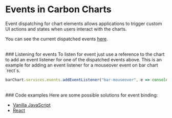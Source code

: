 
<Meta title="Docs/Tutorials/Event listeners" />

# Events in Carbon Charts

Event dispatching for chart elements allows applications to trigger custom UI actions and states when users interact with the charts.

You can see the current dispatched events [here](https://carbon-design-system.github.io/carbon-charts/documentation/modules/_interfaces_events_.html).

<br/>
### Listening for events
To listen for event just use a reference to the chart to add an event listener for one of the dispatched events above.
This is an example for adding an event listener for a mouseover event on bar chart `rect`s.

```ts
barChart.services.events.addEventListener("bar-mouseover", e => console.log(e.detail))
```

<br/>
### Code examples
Here are some possible solutions for event binding:

- [Vanilla JavaScript](https://codesandbox.io/p/sandbox/carbon-charts-vanilla-event-binding-9b1i5?file=/src/index.js)
- [React](https://codesandbox.io/p/sandbox/carbon-charts-react-event-binding-contributed-by-eric-lowry-upztp?file=/src/App.js)
